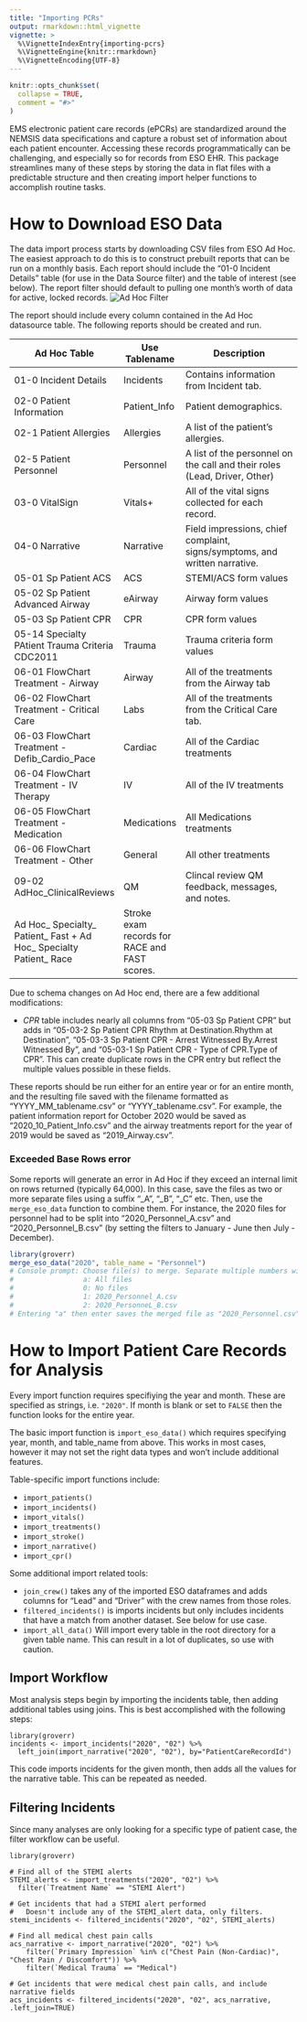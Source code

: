 ```yaml
---
title: "Importing PCRs"
output: rmarkdown::html_vignette
vignette: >
  %\VignetteIndexEntry{importing-pcrs}
  %\VignetteEngine{knitr::rmarkdown}
  %\VignetteEncoding{UTF-8}
---
```


```r
knitr::opts_chunk$set(
  collapse = TRUE,
  comment = "#>"
)
```

EMS electronic patient care records (ePCRs) are standardized around the NEMSIS data specifications and capture a robust set of information about each patient encounter. Accessing these records programmatically can be challenging, and especially so for records from ESO EHR. This package streamlines many of these steps by storing the data in flat files with a predictable structure and then creating import helper functions to accomplish routine tasks.

# How to Download ESO Data
The data import process starts by downloading CSV files from ESO Ad Hoc. The easiest approach to do this is to construct prebuilt reports that can be run on a monthly basis. Each report should include the "01-0 Incident Details" table (for use in the Data Source filter) and the table of interest (see below). The report filter should default to pulling one month's worth of data for active, locked records.
![Ad Hoc Filter](adhoc_filters.png)

The report should include every column contained in the Ad Hoc datasource table. The following reports should be created and run.

|Ad Hoc Table                                    |Use Tablename|Description                                                               |
|------------------------------------------------|-------------|--------------------------------------------------------------------------|
|01-0 Incident Details                           |Incidents    |Contains information from Incident tab.                                   |
|02-0 Patient Information                        |Patient_Info |Patient demographics.                                                     |
|02-1 Patient Allergies                          |Allergies    |A list of the patient's allergies.                                        |
|02-5 Patient Personnel                          |Personnel    |A list of the personnel on the call and their roles (Lead, Driver, Other) |
|03-0 VitalSign                                  |Vitals+      |All of the vital signs collected for each record.                         |
|04-0 Narrative                                  |Narrative    |Field impressions, chief complaint, signs/symptoms, and written narrative.|
|05-01 Sp Patient ACS                            |ACS          |STEMI/ACS form values                                                     |
|05-02 Sp Patient Advanced Airway                |eAirway      |Airway form values                                                        |
|05-03 Sp Patient CPR                            |CPR          |CPR form values                                                           |
|05-14 Specialty PAtient Trauma Criteria CDC2011 |Trauma       |Trauma criteria form values                                               |
|06-01 FlowChart Treatment - Airway              |Airway       |All of the treatments from the Airway tab                                 |
|06-02 FlowChart Treatment - Critical Care       |Labs         |All of the treatments from the Critical Care tab.                         |
|06-03 FlowChart Treatment - Defib_Cardio_Pace   |Cardiac      |All of the Cardiac treatments                                             |
|06-04 FlowChart Treatment - IV Therapy          |IV           |All of the IV treatments                                                  |
|06-05 FlowChart Treatment - Medication          |Medications  |All Medications treatments                                                |
|06-06 FlowChart Treatment - Other               |General      |All other treatments                                                      |
|09-02 AdHoc_ClinicalReviews                     |QM           |Clincal review QM feedback, messages, and notes.                          |
|Ad Hoc_ Specialty_ Patient_ Fast + Ad Hoc_ Specialty Patient_ Race |Stroke exam records for RACE and FAST scores.                        |

Due to schema changes on Ad Hoc end, there are a few additional modifications:

- *CPR* table includes nearly all columns from "05-03 Sp Patient CPR" but adds in "05-03-2 Sp Patient CPR Rhythm at Destination.Rhythm at Destination", "05-03-3 Sp Patient CPR - Arrest Witnessed By.Arrest Witnessed By", and "05-03-1 Sp Patient CPR - Type of CPR.Type of CPR". This can create duplicate rows in the CPR entry but reflect the multiple values possible in these fields.

These reports should be run either for an entire year or for an entire month, and the resulting file saved with the filename formatted as "YYYY_MM_tablename.csv" or "YYYY_tablename.csv". For example, the patient information report for October 2020 would be saved as "2020_10_Patient_Info.csv" and the airway treatments report for the year of 2019 would be saved as "2019_Airway.csv".

### Exceeded Base Rows error
Some reports will generate an error in Ad Hoc if they exceed an internal limit on rows returned (typically 64,000). In this case, save the files as two or more separate files using a suffix "_A", "_B", "_C" etc. Then, use the `merge_eso_data` function to combine them. For instance, the 2020 files for personnel had to be split into "2020_Personnel_A.csv" and "2020_Personnel_B.csv" (by setting the filters to January - June then July - December).

```r
library(groverr)
merge_eso_data("2020", table_name = "Personnel")
# Console prompt: Choose file(s) to merge. Separate multiple numbers with a comma.
#                 a: All files
#                 0: No files
#                 1: 2020_Personnel_A.csv
#                 2: 2020_PersonneL_B.csv
# Entering "a" then enter saves the merged file as "2020_Personnel.csv"
```

# How to Import Patient Care Records for Analysis
Every import function requires specifiying the year and month. These are specified as strings, i.e. `"2020"`. If month is blank or set to `FALSE` then the function looks for the entire year.

The basic import function is `import_eso_data()` which requires specifying year, month, and table_name from above. This works in most cases, however it may not set the right data types and won't include additional features.

Table-specific import functions include:

- `import_patients()`
- `import_incidents()`
- `import_vitals()`
- `import_treatments()`
- `import_stroke()`
- `import_narrative()`
- `import_cpr()`

Some additional import related tools:

- `join_crew()` takes any of the imported ESO dataframes and adds columns for "Lead" and "Driver" with the crew names from those roles.
- `filtered_incidents()` is imports incidents but only includes incidents that have a match from another dataset. See below for use case.
- `import_all_data()` Will import every table in the root directory for a given table name. This can result in a lot of duplicates, so use with caution.

## Import Workflow
Most analysis steps begin by importing the incidents table, then adding additional tables using joins. This is best accomplished with the following steps:

```
library(groverr)
incidents <- import_incidents("2020", "02") %>%
  left_join(import_narrative("2020", "02"), by="PatientCareRecordId")
```
This code imports incidents for the given month, then adds all the values for the narrative table. This can be repeated as needed.

## Filtering Incidents
Since many analyses are only looking for a specific type of patient case, the filter workflow can be useful.
```
library(groverr)

# Find all of the STEMI alerts
STEMI_alerts <- import_treatments("2020", "02") %>% 
  filter(`Treatment Name` == "STEMI Alert")

# Get incidents that had a STEMI alert performed
#   Doesn't include any of the STEMI_alert data, only filters.
stemi_incidents <- filtered_incidents("2020", "02", STEMI_alerts)

# Find all medical chest pain calls
acs_narrative <- import_narrative("2020", "02") %>% 
    filter(`Primary Impression` %in% c("Chest Pain (Non-Cardiac)", "Chest Pain / Discomfort")) %>% 
    filter(`Medical Trauma` == "Medical")

# Get incidents that were medical chest pain calls, and include narrative fields
acs_incidents <- filtered_incidents("2020", "02", acs_narrative, .left_join=TRUE)
```

